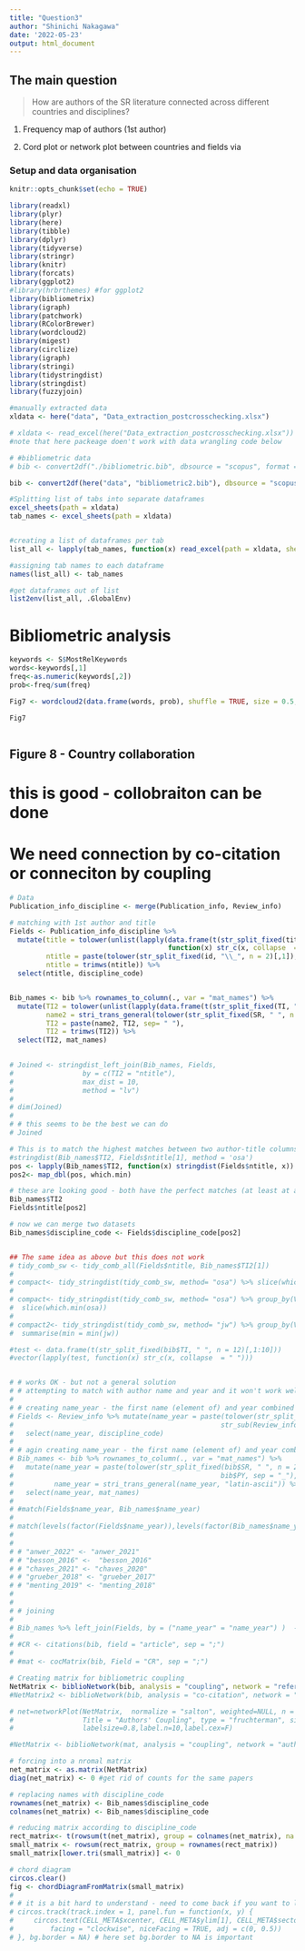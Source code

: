 ```yaml
---
title: "Question3"
author: "Shinichi Nakagawa"
date: '2022-05-23'
output: html_document
---
```


## The main question

> How are authors of the SR literature connected across different countries and disciplines?

1.  Frequency map of authors (1st author)

2.  Cord plot or network plot between countries and fields via

### Setup and data organisation

```r

knitr::opts_chunk$set(echo = TRUE)

library(readxl)
library(plyr)
library(here)
library(tibble)
library(dplyr)
library(tidyverse)
library(stringr)
library(knitr)
library(forcats)
library(ggplot2)
#library(hrbrthemes) #for ggplot2
library(bibliometrix)
library(igraph)
library(patchwork)
library(RColorBrewer)
library(wordcloud2)
library(migest)
library(circlize)
library(igraph)
library(stringi)
library(tidystringdist)
library(stringdist)
library(fuzzyjoin)
```

```r
#manually extracted data
xldata <- here("data", "Data_extraction_postcrosschecking.xlsx")

# xldata <- read_excel(here("Data_extraction_postcrosschecking.xlsx"))
#note that here packeage doen't work with data wrangling code below

# #bibliometric data
# bib <- convert2df("./bibliometric.bib", dbsource = "scopus", format = "bibtex")

bib <- convert2df(here("data", "bibliometric2.bib"), dbsource = "scopus", format = "bibtex")
```

```r
#Splitting list of tabs into separate dataframes
excel_sheets(path = xldata)
tab_names <- excel_sheets(path = xldata)


#creating a list of dataframes per tab
list_all <- lapply(tab_names, function(x) read_excel(path = xldata, sheet = x))

#assigning tab names to each dataframe
names(list_all) <- tab_names

#get dataframes out of list
list2env(list_all, .GlobalEnv)
```

# Bibliometric analysis


```r
keywords <- S$MostRelKeywords
words<-keywords[,1]
freq<-as.numeric(keywords[,2])
prob<-freq/sum(freq)

Fig7 <- wordcloud2(data.frame(words, prob), shuffle = TRUE, size = 0.5, color = 'random-dark')

Fig7



```

## Figure 8 - Country collaboration

# this is good - collobraiton can be done
# We need connection by co-citation or conneciton by coupling


```r

# Data
Publication_info_discipline <- merge(Publication_info, Review_info)

# matching with 1st author and title
Fields <- Publication_info_discipline %>%
  mutate(title = tolower(unlist(lapply(data.frame(t(str_split_fixed(title, " ", n = 15)[,1:14])), 
                                       function(x) str_c(x, collapse  = " ")))),
         ntitle = paste(tolower(str_split_fixed(id, "\\_", n = 2)[,1]), title, sep = " "),
         ntitle = trimws(ntitle)) %>% 
  select(ntitle, discipline_code)


Bib_names <- bib %>% rownames_to_column(., var = "mat_names") %>% 
  mutate(TI2 = tolower(unlist(lapply(data.frame(t(str_split_fixed(TI, " ", n = 15)[,1:14])), function(x) str_c(x, collapse  = " ")))),
         name2 = stri_trans_general(tolower(str_split_fixed(SR, " ", n = 2)[,1]), "latin-ascii"),
         TI2 = paste(name2, TI2, sep= " "),
         TI2 = trimws(TI2)) %>% 
  select(TI2, mat_names)
 

# Joined <- stringdist_left_join(Bib_names, Fields, 
#                 by = c(TI2 = "ntitle"),
#                 max_dist = 10,
#                 method = "lv") 
# 
# dim(Joined)
# 
# # this seems to be the best we can do
# Joined

# This is to match the highest matches between two author-title columns
#stringdist(Bib_names$TI2, Fields$ntitle[1], method = 'osa')
pos <- lapply(Bib_names$TI2, function(x) stringdist(Fields$ntitle, x))
pos2<- map_dbl(pos, which.min)

# these are looking good - both have the perfect matches (at least at a glance)
Bib_names$TI2
Fields$ntitle[pos2]

# now we can merge two datasets 
Bib_names$discipline_code <- Fields$discipline_code[pos2]


## The same idea as above but this does not work
# tidy_comb_sw <- tidy_comb_all(Fields$ntitle, Bib_names$TI2[1])
# 
# compact<- tidy_stringdist(tidy_comb_sw, method= "osa") %>% slice(which.min(osa))
# 
# compact<- tidy_stringdist(tidy_comb_sw, method= "osa") %>% group_by(V1) %>% 
#  slice(which.min(osa))
# 
# compact2<- tidy_stringdist(tidy_comb_sw, method= "jw") %>% group_by(V2) %>% 
#  summarise(min = min(jw))

#test <- data.frame(t(str_split_fixed(bib$TI, " ", n = 12)[,1:10]))
#vector(lapply(test, function(x) str_c(x, collapse  = " ")))


# # works OK - but not a general solution
# # attempting to match with author name and year and it won't work well
# 
# # creating name_year - the first name (element of) and year combined
# Fields <- Review_info %>% mutate(name_year = paste(tolower(str_split_fixed(Review_info$id, "\\_", n = 2)[,1]), 
#                                                   str_sub(Review_info$id, -4, -1), sep = "_")) %>% 
#   select(name_year, discipline_code)
# 
# # agin creating name_year - the first name (element of) and year combined
# Bib_names <- bib %>% rownames_to_column(., var = "mat_names") %>% 
#   mutate(name_year = paste(tolower(str_split_fixed(bib$SR, " ", n = 2)[,1]), 
#                                                   bib$PY, sep = "_"),
#          name_year = stri_trans_general(name_year, "latin-ascii")) %>% 
#   select(name_year, mat_names)
# 
# #match(Fields$name_year, Bib_names$name_year)
# 
# match(levels(factor(Fields$name_year)),levels(factor(Bib_names$name_year)))
# 
# 
# # "anwer_2022" <- "anwer_2021"
# # "besson_2016" <-  "besson_2016" 
# # "chaves_2021" <- "chaves_2020"
# # "grueber_2018" <- "grueber_2017"
# # "menting_2019" <- "menting_2018"
# 
# 
# # joining
# 
# Bib_names %>% left_join(Fields, by = ("name_year" = "name_year") )  -> Bib_names2
# 
# #CR <- citations(bib, field = "article", sep = ";")
# 
# #mat <- cocMatrix(bib, Field = "CR", sep = ";")

# Creating matrix for bibliometric coupling
NetMatrix <- biblioNetwork(bib, analysis = "coupling", network = "references", sep = ";")
#NetMatrix2 <- biblioNetwork(bib, analysis = "co-citation", network = "references", sep = ";")

# net=networkPlot(NetMatrix,  normalize = "salton", weighted=NULL, n = 10,
#                 Title = "Authors' Coupling", type = "fruchterman", size=5,size.cex=T,remove.multiple=TRUE,
#                 labelsize=0.8,label.n=10,label.cex=F)

#NetMatrix <- biblioNetwork(mat, analysis = "coupling", network = "authors", sep = ";")

# forcing into a nromal matrix
net_matrix <- as.matrix(NetMatrix)
diag(net_matrix) <- 0 #get rid of counts for the same papers

# replacing names with discipline_code
rownames(net_matrix) <- Bib_names$discipline_code
colnames(net_matrix) <- Bib_names$discipline_code

# reducing matrix according to discipline_code
rect_matrix<- t(rowsum(t(net_matrix), group = colnames(net_matrix), na.rm = T))
small_matrix <- rowsum(rect_matrix, group = rownames(rect_matrix))
small_matrix[lower.tri(small_matrix)] <- 0

# chord diagram
circos.clear()
fig <- chordDiagramFromMatrix(small_matrix)
# 
# # it is a bit hard to understand - need to come back if you want to label differently
# circos.track(track.index = 1, panel.fun = function(x, y) {
#     circos.text(CELL_META$xcenter, CELL_META$ylim[1], CELL_META$sector.index,
#         facing = "clockwise", niceFacing = TRUE, adj = c(0, 0.5))
# }, bg.border = NA) # here set bg.border to NA is important


```
